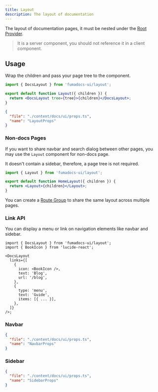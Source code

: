 ```yaml
---
title: Layout
description: The layout of documentation
---
```


The layout of documentation pages, it must be nested under the
[Root Provider](/docs/ui/blocks/root-provider).

> It is a server component, you should not reference it in a client component.

## Usage

Wrap the children and pass your page tree to the component.

```jsx
import { DocsLayout } from 'fumadocs-ui/layout';

export default function Layout({ children }) {
  return <DocsLayout tree={tree}>{children}</DocsLayout>;
}
```

```json doc-gen:typescript
{
  "file": "./content/docs/ui/props.ts",
  "name": "LayoutProps"
}
```

### Non-docs Pages

If you want to share navbar and search dialog between other pages, you may use the `Layout` component for non-docs page.

It doesn't contain a sidebar, therefore, a page tree is not required.

```jsx
import { Layout } from 'fumadocs-ui/layout';

export default function HomeLayout({ children }) {
  return <Layout>{children}</Layout>;
}
```

You can create a [Route Group](https://nextjs.org/docs/app/building-your-application/routing/route-groups) to share the same layout across multiple pages.

### Link API

You can display a menu or link on navigation elements like navbar and sidebar.

```tsx
import { DocsLayout } from 'fumadocs-ui/layout';
import { BookIcon } from 'lucide-react';

<DocsLayout
  links={[
    {
      icon: <BookIcon />,
      text: 'Blog',
      url: '/blog',
    },
    {
      type: 'menu',
      text: 'Guide',
      items: [{ ... }],
    },
  ]}
/>;
```

### Navbar

```json doc-gen:typescript
{
  "file": "./content/docs/ui/props.ts",
  "name": "NavbarProps"
}
```

### Sidebar

```json doc-gen:typescript
{
  "file": "./content/docs/ui/props.ts",
  "name": "SidebarProps"
}
```
